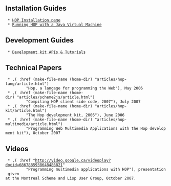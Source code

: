 == Installation Guides ==

  * [[/hop/home/install|HOP Installation page]]
  * [[/hop/home/install-jvm|Running HOP with a Java Virtual Machine]]

== Development Guides ==

  * [[/hop/doc|Development kit APIs & Tutorials]]

== Technical Papers ==

  * ,(<A> :href (make-file-name (home-dir) "articles/hop-lang/article.html")
          "Hop, a langage for programming the Web"), May 2006
  * ,(<A> :href (make-file-name (home-dir) "articles/scheme2js/article.html")
          "Compiling HOP client side code, 2007"), July 2007
  * ,(<A> :href (make-file-name (home-dir) "articles/hop-kit/article.html")
          "The Hop development kit, 2006"), June 2006
  * ,(<A> :href (make-file-name (home-dir) "articles/hop-multimedia/article.html")
          "Programming Web Multimedia Applications with the Hop development kit"), October 2007

== Videos ==

  * ,(<A> :href "http://video.google.ca/videoplay?docid=6867885938648486821"
          "Programming multimedia applications with HOP"), presentation given
 at the Montreal Scheme and Lisp User Group, October 2007.
